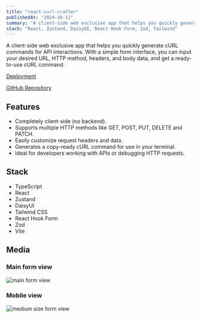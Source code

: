 ```yaml
---
title: "react-curl-crafter"
publishedAt: "2024-10-12"
summary: "A client-side web exclusive app that helps you quickly generate cURL commands for API interactions."
stack: "React, Zustand, DaisyUI, React Hook Form, Zod, Tailwind"
---
```


A client-side web exclusive app that helps you quickly generate cURL commands for API interactions. With a simple form interface, you can input your desired URL, HTTP method, headers, and body data, and get a ready-to-use cURL command.


[Deployment](https://galletafromjell666.github.io/react-curl-crafter/)


[GitHub Repository](https://github.com/galletafromjell666/react-curl-crafter)

## Features

- Completely client-side (no backend).
- Supports multiple HTTP methods like GET, POST, PUT, DELETE and PATCH.
- Easily customize request headers and data.
- Generates a copy-ready cURL command for use in your terminal.
- Ideal for developers working with APIs or debugging HTTP requests.

## Stack

- TypeScript
- React
- Zustand
- DaisyUI
- Tailwind CSS
- React Hook Form
- Zod
- Vite

## Media

### Main form view

<Image
  alt="main form view"
  src="https://raw.githubusercontent.com/galletafromjell666/react-curl-crafter/refs/heads/assets/crafted.png"
/>


### Mobile view

<Image
  alt="medium size form view"
  src="https://raw.githubusercontent.com/galletafromjell666/react-curl-crafter/refs/heads/assets/md.png"
/>

